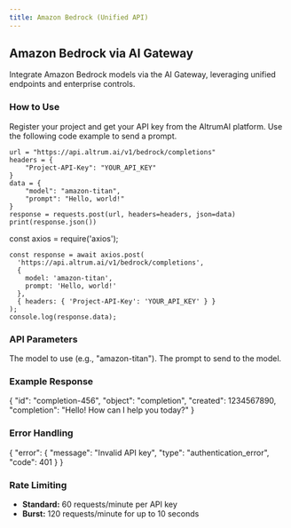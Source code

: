 ```yaml
---
title: Amazon Bedrock (Unified API)
---
```


## Amazon Bedrock via AI Gateway

Integrate Amazon Bedrock models via the AI Gateway, leveraging unified endpoints and enterprise controls.

### How to Use

<Steps>
  <Step title="Obtain API Key">
    Register your project and get your API key from the AltrumAI platform.
  </Step>
  <Step title="Send a Request">
    Use the following code example to send a prompt.
  </Step>
</Steps>

<CodeGroup>
  <CodeBlock language="python" filename="bedrock_example.py">

    url = "https://api.altrum.ai/v1/bedrock/completions"
    headers = {
        "Project-API-Key": "YOUR_API_KEY"
    }
    data = {
        "model": "amazon-titan",
        "prompt": "Hello, world!"
    }
    response = requests.post(url, headers=headers, json=data)
    print(response.json())
  </CodeBlock>
  <CodeBlock language="javascript" filename="bedrock_example.js">
    const axios = require('axios');

    const response = await axios.post(
      'https://api.altrum.ai/v1/bedrock/completions',
      {
        model: 'amazon-titan',
        prompt: 'Hello, world!'
      },
      { headers: { 'Project-API-Key': 'YOUR_API_KEY' } }
    );
    console.log(response.data);
  </CodeBlock>
</CodeGroup>

### API Parameters

<ParamField name="model" type="string" required>
  The model to use (e.g., "amazon-titan").
</ParamField>
<ParamField name="prompt" type="string" required>
  The prompt to send to the model.
</ParamField>
<!-- Add all parameters with descriptions -->

### Example Response

<ResponseExample>
{
  "id": "completion-456",
  "object": "completion",
  "created": 1234567890,
  "completion": "Hello! How can I help you today?"
}
</ResponseExample>

### Error Handling

<ResponseExample>
{
  "error": {
    "message": "Invalid API key",
    "type": "authentication_error",
    "code": 401
  }
}
</ResponseExample>

### Rate Limiting

- **Standard:** 60 requests/minute per API key
- **Burst:** 120 requests/minute for up to 10 seconds

